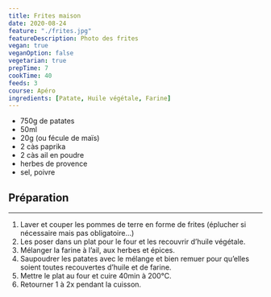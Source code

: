 ```yaml
---
title: Frites maison
date: 2020-08-24
feature: "./frites.jpg"
featureDescription: Photo des frites
vegan: true
veganOption: false
vegetarian: true
prepTime: 7
cookTime: 40
feeds: 3
course: Apéro
ingredients: [Patate, Huile végétale, Farine]
---
```


<Ingredients>

- 750g de <Ing id="patate">patates</Ing>
- 50ml <Ing id="huile végétale"/>
- 20g <Ing id="farine"/> (ou fécule de maïs)
- 2 càs paprika
- 2 càs ail en poudre
- herbes de provence
- sel, poivre

</Ingredients>

## Préparation
---

1. Laver et couper les pommes de terre en forme de frites (éplucher si nécessaire mais pas obligatoire…)
2. Les poser dans un plat pour le four et les recouvrir d’huile végétale.
3. Mélanger la farine à l’ail, aux herbes et épices.
4. Saupoudrer les patates avec le mélange et bien remuer pour qu’elles soient toutes recouvertes d’huile et de farine.
5. Mettre le plat au four et cuire 40min à 200°C.
6. Retourner 1 à 2x pendant la cuisson.

